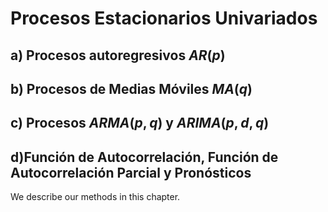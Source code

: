 # Procesos Estacionarios Univariados 

## a) Procesos autoregresivos $AR(p)$ 

## b) Procesos de Medias Móviles $MA(q)$

## c) Procesos $ARMA(p,q)$  y $ARIMA (p,d,q)$

## d)Función de Autocorrelación, Función de Autocorrelación Parcial y Pronósticos

We describe our methods in this chapter.
